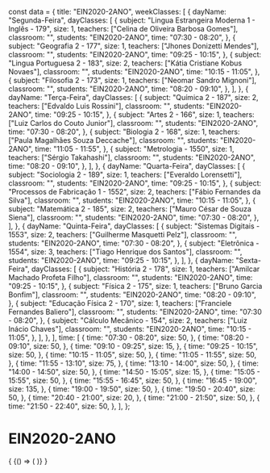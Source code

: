 const data = {
  title: "EIN2020-2ANO",
  weekClasses: [
    {
      dayName: "Segunda-Feira",
      dayClasses: [
        {
          subject: "Lingua Estrangeira Moderna 1 - Inglês - 179",
          size: 1,
          teachers: ["Celina de Oliveira Barbosa Gomes"],
          classroom: "",
          students: "EIN2020-2ANO",
          time: "07:30 - 08:20",
        },
        {
          subject: "Geografia 2 - 177",
          size: 1,
          teachers: ["Jhones Donizetti Mendes"],
          classroom: "",
          students: "EIN2020-2ANO",
          time: "09:25 - 10:15",
        },
        {
          subject: "Lingua Portuguesa 2 - 183",
          size: 2,
          teachers: ["Kátia Cristiane Kobus Novaes"],
          classroom: "",
          students: "EIN2020-2ANO",
          time: "10:15 - 11:05",
        },
        {
          subject: "Filosofia 2 - 173",
          size: 1,
          teachers: ["Neomar Sandro Mignoni"],
          classroom: "",
          students: "EIN2020-2ANO",
          time: "08:20 - 09:10",
        },
      ],
    },
    {
      dayName: "Terça-Feira",
      dayClasses: [
        {
          subject: "Química 2 - 187",
          size: 2,
          teachers: ["Edvaldo Luis Rossini"],
          classroom: "",
          students: "EIN2020-2ANO",
          time: "09:25 - 10:15",
        },
        {
          subject: "Artes 2 - 166",
          size: 1,
          teachers: ["Luiz Carlos do Couto Junior"],
          classroom: "",
          students: "EIN2020-2ANO",
          time: "07:30 - 08:20",
        },
        {
          subject: "Biologia 2 - 168",
          size: 1,
          teachers: ["Paula Magalhães Souza Deccache"],
          classroom: "",
          students: "EIN2020-2ANO",
          time: "11:05 - 11:55",
        },
        {
          subject: "Metrologia - 1550",
          size: 1,
          teachers: ["Sérgio Takahashi"],
          classroom: "",
          students: "EIN2020-2ANO",
          time: "08:20 - 09:10",
        },
      ],
    },
    {
      dayName: "Quarta-Feira",
      dayClasses: [
        {
          subject: "Sociologia 2 - 189",
          size: 1,
          teachers: ["Everaldo Lorensetti"],
          classroom: "",
          students: "EIN2020-2ANO",
          time: "09:25 - 10:15",
        },
        {
          subject: "Processos de Fabricação 1 - 1552",
          size: 2,
          teachers: ["Fábio Fernandes da Silva"],
          classroom: "",
          students: "EIN2020-2ANO",
          time: "10:15 - 11:05",
        },
        {
          subject: "Matemática 2 - 185",
          size: 2,
          teachers: ["Mauro César de Souza Siena"],
          classroom: "",
          students: "EIN2020-2ANO",
          time: "07:30 - 08:20",
        },
      ],
    },
    {
      dayName: "Quinta-Feira",
      dayClasses: [
        {
          subject: "Sistemas Digitais - 1553",
          size: 2,
          teachers: ["Guilherme Masquetti Pelz"],
          classroom: "",
          students: "EIN2020-2ANO",
          time: "07:30 - 08:20",
        },
        {
          subject: "Eletrônica - 1554",
          size: 3,
          teachers: ["Tiago Henrique dos Santos"],
          classroom: "",
          students: "EIN2020-2ANO",
          time: "09:25 - 10:15",
        },
      ],
    },
    {
      dayName: "Sexta-Feira",
      dayClasses: [
        {
          subject: "História 2 - 178",
          size: 1,
          teachers: ["Amilcar Machado Profeta Filho"],
          classroom: "",
          students: "EIN2020-2ANO",
          time: "09:25 - 10:15",
        },
        {
          subject: "Física 2 - 175",
          size: 1,
          teachers: ["Bruno Garcia Bonfim"],
          classroom: "",
          students: "EIN2020-2ANO",
          time: "08:20 - 09:10",
        },
        {
          subject: "Educação Física 2 - 170",
          size: 1,
          teachers: ["Franciele Fernandes Baliero"],
          classroom: "",
          students: "EIN2020-2ANO",
          time: "07:30 - 08:20",
        },
        {
          subject: "Cálculo Mecânico - 154",
          size: 2,
          teachers: ["Luiz Inácio Chaves"],
          classroom: "",
          students: "EIN2020-2ANO",
          time: "10:15 - 11:05",
        },
      ],
    },
  ],
  time: [
    {
      time: "07:30 - 08:20",
      size: 50,
    },
    {
      time: "08:20 - 09:10",
      size: 50,
    },
    {
      time: "09:10 - 09:25",
      size: 15,
    },
    {
      time: "09:25 - 10:15",
      size: 50,
    },
    {
      time: "10:15 - 11:05",
      size: 50,
    },
    {
      time: "11:05 - 11:55",
      size: 50,
    },
    {
      time: "11:55 - 13:10",
      size: 75,
    },
    {
      time: "13:10 - 14:00",
      size: 50,
    },
    {
      time: "14:00 - 14:50",
      size: 50,
    },
    {
      time: "14:50 - 15:05",
      size: 15,
    },
    {
      time: "15:05 - 15:55",
      size: 50,
    },
    {
      time: "15:55 - 16:45",
      size: 50,
    },
    {
      time: "16:45 - 19:00",
      size: 135,
    },
    {
      time: "19:00 - 19:50",
      size: 50,
    },
    {
      time: "19:50 - 20:40",
      size: 50,
    },
    {
      time: "20:40 - 21:00",
      size: 20,
    },
    {
      time: "21:00 - 21:50",
      size: 50,
    },
    {
      time: "21:50 - 22:40",
      size: 50,
    },
  ],
};

# EIN2020-2ANO

<div>
  {
    <BrowserOnly>
      {() => (
        <Grid
          title={data.title}
          weekClasses={data.weekClasses}
          time={data.time}
        />
      )}
    </BrowserOnly>
  }
</div>
